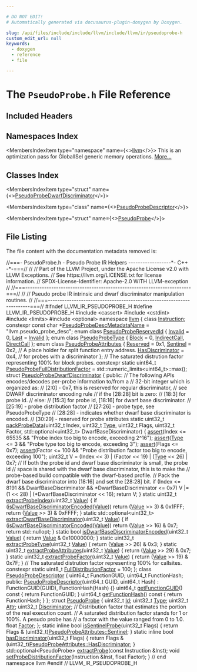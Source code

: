 ```yaml
---

# DO NOT EDIT!
# Automatically generated via docusaurus-plugin-doxygen by Doxygen.

slug: /api/files/include/include/llvm/include/llvm/ir/pseudoprobe-h
custom_edit_url: null
keywords:
  - doxygen
  - reference
  - file

---
```





# The `PseudoProbe.h` File Reference

<DoxygenPage pluginConfig={pluginConfig}>



## Included Headers

<IncludesList>
<IncludesListItem
  filePath="cassert"
  permalink=""
  isLocal="false" />
<IncludesListItem
  filePath="cstdint"
  permalink=""
  isLocal="false" />
<IncludesListItem
  filePath="limits"
  permalink=""
  isLocal="false" />
<IncludesListItem
  filePath="optional"
  permalink=""
  isLocal="false" />
</IncludesList>

## Namespaces Index

<MembersIndex>

<MembersIndexItem
  type="namespace"
  name={<><a href="/docs/api/namespaces/llvm">llvm</a></>}>
This is an optimization pass for GlobalISel generic memory operations. <a href="/docs/api/namespaces/llvm/#details">More...</a>
</MembersIndexItem>

</MembersIndex>

## Classes Index

<MembersIndex>

<MembersIndexItem
  type="struct"
  name={<><a href="/docs/api/structs/llvm/pseudoprobedwarfdiscriminator">PseudoProbeDwarfDiscriminator</a></>}>
</MembersIndexItem>

<MembersIndexItem
  type="class"
  name={<><a href="/docs/api/classes/llvm/pseudoprobedescriptor">PseudoProbeDescriptor</a></>}>
</MembersIndexItem>

<MembersIndexItem
  type="struct"
  name={<><a href="/docs/api/structs/llvm/pseudoprobe">PseudoProbe</a></>}>
</MembersIndexItem>

</MembersIndex>


## File Listing

The file content with the documentation metadata removed is:

<ProgramListing>

<Link id="l00001" /><CodeLine lineNumber="1"><Highlight kind="comment">//===- PseudoProbe.h - Pseudo Probe IR Helpers ------------------&#42;- C++ -&#42;-===//</Highlight><Highlight kind="normal"></Highlight></CodeLine>
<Link id="l00002" /><CodeLine lineNumber="2"><Highlight kind="normal"></Highlight><Highlight kind="comment">//</Highlight><Highlight kind="normal"></Highlight></CodeLine>
<Link id="l00003" /><CodeLine lineNumber="3"><Highlight kind="normal"></Highlight><Highlight kind="comment">// Part of the LLVM Project, under the Apache License v2.0 with LLVM Exceptions.</Highlight><Highlight kind="normal"></Highlight></CodeLine>
<Link id="l00004" /><CodeLine lineNumber="4"><Highlight kind="normal"></Highlight><Highlight kind="comment">// See https://llvm.org/LICENSE.txt for license information.</Highlight><Highlight kind="normal"></Highlight></CodeLine>
<Link id="l00005" /><CodeLine lineNumber="5"><Highlight kind="normal"></Highlight><Highlight kind="comment">// SPDX-License-Identifier: Apache-2.0 WITH LLVM-exception</Highlight><Highlight kind="normal"></Highlight></CodeLine>
<Link id="l00006" /><CodeLine lineNumber="6"><Highlight kind="normal"></Highlight><Highlight kind="comment">//</Highlight><Highlight kind="normal"></Highlight></CodeLine>
<Link id="l00007" /><CodeLine lineNumber="7"><Highlight kind="normal"></Highlight><Highlight kind="comment">//===----------------------------------------------------------------------===//</Highlight><Highlight kind="normal"></Highlight></CodeLine>
<Link id="l00008" /><CodeLine lineNumber="8"><Highlight kind="normal"></Highlight><Highlight kind="comment">//</Highlight><Highlight kind="normal"></Highlight></CodeLine>
<Link id="l00009" /><CodeLine lineNumber="9"><Highlight kind="normal"></Highlight><Highlight kind="comment">// Pseudo probe IR intrinsic and dwarf discriminator manipulation routines.</Highlight><Highlight kind="normal"></Highlight></CodeLine>
<Link id="l00010" /><CodeLine lineNumber="10"><Highlight kind="normal"></Highlight><Highlight kind="comment">//</Highlight><Highlight kind="normal"></Highlight></CodeLine>
<Link id="l00011" /><CodeLine lineNumber="11"><Highlight kind="normal"></Highlight><Highlight kind="comment">//===----------------------------------------------------------------------===//</Highlight><Highlight kind="normal"></Highlight></CodeLine>
<Link id="l00012" /><CodeLine lineNumber="12"><Highlight kind="normal"></Highlight></CodeLine>
<Link id="l00013" /><CodeLine lineNumber="13"><Highlight kind="normal"></Highlight><Highlight kind="preprocessor">#ifndef LLVM&#95;IR&#95;PSEUDOPROBE&#95;H</Highlight><Highlight kind="normal"></Highlight></CodeLine>
<Link id="l00014" /><CodeLine lineNumber="14"><Highlight kind="normal"></Highlight><Highlight kind="preprocessor">#define LLVM&#95;IR&#95;PSEUDOPROBE&#95;H</Highlight><Highlight kind="normal"></Highlight></CodeLine>
<Link id="l00015" /><CodeLine lineNumber="15"><Highlight kind="normal"></Highlight></CodeLine>
<Link id="l00016" /><CodeLine lineNumber="16"><Highlight kind="normal"></Highlight><Highlight kind="preprocessor">#include &lt;cassert&gt;</Highlight><Highlight kind="normal"></Highlight></CodeLine>
<Link id="l00017" /><CodeLine lineNumber="17"><Highlight kind="normal"></Highlight><Highlight kind="preprocessor">#include &lt;cstdint&gt;</Highlight><Highlight kind="normal"></Highlight></CodeLine>
<Link id="l00018" /><CodeLine lineNumber="18"><Highlight kind="normal"></Highlight><Highlight kind="preprocessor">#include &lt;limits&gt;</Highlight><Highlight kind="normal"></Highlight></CodeLine>
<Link id="l00019" /><CodeLine lineNumber="19"><Highlight kind="normal"></Highlight><Highlight kind="preprocessor">#include &lt;optional&gt;</Highlight><Highlight kind="normal"></Highlight></CodeLine>
<Link id="l00020" /><CodeLine lineNumber="20"><Highlight kind="normal"></Highlight></CodeLine>
<Link id="l00021" /><CodeLine lineNumber="21"><Highlight kind="normal"></Highlight><Highlight kind="keyword">namespace </Highlight><Highlight kind="normal"><a href="/docs/api/namespaces/llvm">llvm</a> &#123;</Highlight></CodeLine>
<Link id="l00022" /><CodeLine lineNumber="22"><Highlight kind="normal"></Highlight></CodeLine>
<Link id="l00023" /><CodeLine lineNumber="23"><Highlight kind="normal"></Highlight><Highlight kind="keyword">class </Highlight><Highlight kind="normal"><a href="/docs/api/classes/llvm/instruction">Instruction</a>;</Highlight></CodeLine>
<Link id="l00024" /><CodeLine lineNumber="24"><Highlight kind="normal"></Highlight></CodeLine>
<Link id="l00025" /><CodeLine lineNumber="25" lineLink="/docs/api/namespaces/llvm/#afe8cddc1b878bbfc7598e672f96cfbf1"><Highlight kind="normal"></Highlight><Highlight kind="keyword">constexpr</Highlight><Highlight kind="normal"> </Highlight><Highlight kind="keyword">const</Highlight><Highlight kind="normal"> </Highlight><Highlight kind="keywordtype">char</Highlight><Highlight kind="normal"> &#42;<a href="/docs/api/namespaces/llvm/#afe8cddc1b878bbfc7598e672f96cfbf1">PseudoProbeDescMetadataName</a> = </Highlight><Highlight kind="stringliteral">&quot;llvm.pseudo&#95;probe&#95;desc&quot;</Highlight><Highlight kind="normal">;</Highlight></CodeLine>
<Link id="l00026" /><CodeLine lineNumber="26"><Highlight kind="normal"></Highlight></CodeLine>
<Link id="l00027" /><CodeLine lineNumber="27" lineLink="/docs/api/namespaces/llvm/#ac10d13c57a7adf4a1f140afd5321309ba4bbb8f967da6d1a610596d7257179c2b"><Highlight kind="normal"></Highlight><Highlight kind="keyword">enum class</Highlight><Highlight kind="normal"> <a href="/docs/api/namespaces/llvm/#ac10d13c57a7adf4a1f140afd5321309b">PseudoProbeReservedId</a> &#123; <a href="/docs/api/namespaces/llvm/#af59335be18fa802d111a646be658b7d0a68a576ae5bab85b26f5e5a947d3b41e8">Invalid</a> = 0, <a href="/docs/api/namespaces/llvm/#ac10d13c57a7adf4a1f140afd5321309bad55b30607c2a9a2616347d6edb789f6b">Last</a> = <a href="/docs/api/namespaces/llvm/#af59335be18fa802d111a646be658b7d0a68a576ae5bab85b26f5e5a947d3b41e8">Invalid</a> &#125;;</Highlight></CodeLine>
<Link id="l00028" /><CodeLine lineNumber="28"><Highlight kind="normal"></Highlight></CodeLine>
<Link id="l00029" /><CodeLine lineNumber="29" lineLink="/docs/api/namespaces/llvm/#a0e00fad9c34de40b1e31f3aa6f8e024cae1e4c8c9ccd9fc39c391da4bcd093fb2"><Highlight kind="normal"></Highlight><Highlight kind="keyword">enum class</Highlight><Highlight kind="normal"> <a href="/docs/api/namespaces/llvm/#a0e00fad9c34de40b1e31f3aa6f8e024c">PseudoProbeType</a> &#123; <a href="/docs/api/namespaces/llvm/#a0e00fad9c34de40b1e31f3aa6f8e024cae1e4c8c9ccd9fc39c391da4bcd093fb2">Block</a> = 0, <a href="/docs/api/namespaces/llvm/#a0e00fad9c34de40b1e31f3aa6f8e024ca9c73278820c265864adec96a189ba744">IndirectCall</a>, <a href="/docs/api/namespaces/llvm/#a0e00fad9c34de40b1e31f3aa6f8e024caf8d0d4845b0b074d9f2e0f2ace6683da">DirectCall</a> &#125;;</Highlight></CodeLine>
<Link id="l00030" /><CodeLine lineNumber="30"><Highlight kind="normal"></Highlight></CodeLine>
<Link id="l00031" /><CodeLine lineNumber="31" lineLink="/docs/api/namespaces/llvm/#ae9dabebeb083ad5885642b5e6a84c9c0"><Highlight kind="normal"></Highlight><Highlight kind="keyword">enum class</Highlight><Highlight kind="normal"> <a href="/docs/api/namespaces/llvm/#ae9dabebeb083ad5885642b5e6a84c9c0">PseudoProbeAttributes</a> &#123;</Highlight></CodeLine>
<Link id="l00032" /><CodeLine lineNumber="32" lineLink="/docs/api/namespaces/llvm/#ae9dabebeb083ad5885642b5e6a84c9c0a942d4e37dd5607ab68e54755540d4a47"><Highlight kind="normal">  <a href="/docs/api/namespaces/llvm/#a8c9d5a3046b96979a032c218e858cd15a942d4e37dd5607ab68e54755540d4a47">Reserved</a> = 0x1,</Highlight></CodeLine>
<Link id="l00033" /><CodeLine lineNumber="33" lineLink="/docs/api/namespaces/llvm/#ae9dabebeb083ad5885642b5e6a84c9c0a7b71dfec5c8dd524069eed634dc0a3a5"><Highlight kind="normal">  <a href="/docs/api/namespaces/llvm/#ae9dabebeb083ad5885642b5e6a84c9c0a7b71dfec5c8dd524069eed634dc0a3a5">Sentinel</a> = 0x2,         </Highlight><Highlight kind="comment">// A place holder for split function entry address.</Highlight><Highlight kind="normal"></Highlight></CodeLine>
<Link id="l00034" /><CodeLine lineNumber="34" lineLink="/docs/api/namespaces/llvm/#ae9dabebeb083ad5885642b5e6a84c9c0ada9b2db60a199029ae58a1acb9cb87dd"><Highlight kind="normal">  <a href="/docs/api/namespaces/llvm/#ae9dabebeb083ad5885642b5e6a84c9c0ada9b2db60a199029ae58a1acb9cb87dd">HasDiscriminator</a> = 0x4, </Highlight><Highlight kind="comment">// for probes with a discriminator</Highlight><Highlight kind="normal"></Highlight></CodeLine>
<Link id="l00035" /><CodeLine lineNumber="35"><Highlight kind="normal">&#125;;</Highlight></CodeLine>
<Link id="l00036" /><CodeLine lineNumber="36"><Highlight kind="normal"></Highlight></CodeLine>
<Link id="l00037" /><CodeLine lineNumber="37"><Highlight kind="normal"></Highlight><Highlight kind="comment">// The saturated distrution factor representing 100% for block probes.</Highlight><Highlight kind="normal"></Highlight></CodeLine>
<Link id="l00038" /><CodeLine lineNumber="38" lineLink="/docs/api/namespaces/llvm/#a1ce962011ea04398cdee484ce3f89468"><Highlight kind="normal"></Highlight><Highlight kind="keyword">constexpr</Highlight><Highlight kind="normal"> </Highlight><Highlight kind="keyword">static</Highlight><Highlight kind="normal"> uint64&#95;t <a href="/docs/api/namespaces/llvm/#a1ce962011ea04398cdee484ce3f89468">PseudoProbeFullDistributionFactor</a> =</Highlight></CodeLine>
<Link id="l00039" /><CodeLine lineNumber="39"><Highlight kind="normal">    std::numeric&#95;limits&lt;uint64&#95;t&gt;::max();</Highlight></CodeLine>
<Link id="l00040" /><CodeLine lineNumber="40"><Highlight kind="normal"></Highlight></CodeLine>
<Link id="l00041" /><CodeLine lineNumber="41" lineLink="/docs/api/structs/llvm/pseudoprobedwarfdiscriminator"><Highlight kind="normal"></Highlight><Highlight kind="keyword">struct </Highlight><Highlight kind="normal"><a href="/docs/api/structs/llvm/pseudoprobedwarfdiscriminator">PseudoProbeDwarfDiscriminator</a> &#123;</Highlight></CodeLine>
<Link id="l00042" /><CodeLine lineNumber="42"><Highlight kind="normal"></Highlight><Highlight kind="keyword">public</Highlight><Highlight kind="normal">:</Highlight></CodeLine>
<Link id="l00043" /><CodeLine lineNumber="43"><Highlight kind="normal">  </Highlight><Highlight kind="comment">// The following APIs encodes/decodes per-probe information to/from a</Highlight><Highlight kind="normal"></Highlight></CodeLine>
<Link id="l00044" /><CodeLine lineNumber="44"><Highlight kind="normal">  </Highlight><Highlight kind="comment">// 32-bit integer which is organized as:</Highlight><Highlight kind="normal"></Highlight></CodeLine>
<Link id="l00045" /><CodeLine lineNumber="45"><Highlight kind="normal">  </Highlight><Highlight kind="comment">//  &#91;2:0&#93; - 0x7, this is reserved for regular discriminator,</Highlight><Highlight kind="normal"></Highlight></CodeLine>
<Link id="l00046" /><CodeLine lineNumber="46"><Highlight kind="normal">  </Highlight><Highlight kind="comment">//          see DWARF discriminator encoding rule</Highlight><Highlight kind="normal"></Highlight></CodeLine>
<Link id="l00047" /><CodeLine lineNumber="47"><Highlight kind="normal">  </Highlight><Highlight kind="comment">//  if the &#91;28:28&#93; bit is zero:</Highlight><Highlight kind="normal"></Highlight></CodeLine>
<Link id="l00048" /><CodeLine lineNumber="48"><Highlight kind="normal">  </Highlight><Highlight kind="comment">//    &#91;18:3&#93; for probe id.</Highlight><Highlight kind="normal"></Highlight></CodeLine>
<Link id="l00049" /><CodeLine lineNumber="49"><Highlight kind="normal">  </Highlight><Highlight kind="comment">//  else:</Highlight><Highlight kind="normal"></Highlight></CodeLine>
<Link id="l00050" /><CodeLine lineNumber="50"><Highlight kind="normal">  </Highlight><Highlight kind="comment">//    &#91;15:3&#93; for probe id, &#91;18:16&#93; for dwarf base discriminator.</Highlight><Highlight kind="normal"></Highlight></CodeLine>
<Link id="l00051" /><CodeLine lineNumber="51"><Highlight kind="normal">  </Highlight><Highlight kind="comment">//  &#91;25:19&#93; - probe distribution factor</Highlight><Highlight kind="normal"></Highlight></CodeLine>
<Link id="l00052" /><CodeLine lineNumber="52"><Highlight kind="normal">  </Highlight><Highlight kind="comment">//  &#91;27:26&#93; - probe type, see PseudoProbeType</Highlight><Highlight kind="normal"></Highlight></CodeLine>
<Link id="l00053" /><CodeLine lineNumber="53"><Highlight kind="normal">  </Highlight><Highlight kind="comment">//  &#91;28:28&#93; - indicates whether dwarf base discriminator is encoded.</Highlight><Highlight kind="normal"></Highlight></CodeLine>
<Link id="l00054" /><CodeLine lineNumber="54"><Highlight kind="normal">  </Highlight><Highlight kind="comment">//  &#91;30:29&#93; - reserved for probe attributes</Highlight><Highlight kind="normal"></Highlight></CodeLine>
<Link id="l00055" /><CodeLine lineNumber="55"><Highlight kind="normal">  </Highlight><Highlight kind="keyword">static</Highlight><Highlight kind="normal"> uint32&#95;t</Highlight></CodeLine>
<Link id="l00056" /><CodeLine lineNumber="56" lineLink="/docs/api/structs/llvm/pseudoprobedwarfdiscriminator/#a65b110861bfbc06e20befde65915f078"><Highlight kind="normal">  <a href="/docs/api/structs/llvm/pseudoprobedwarfdiscriminator/#a65b110861bfbc06e20befde65915f078">packProbeData</a>(uint32&#95;t Index, uint32&#95;t <a href="/docs/api/classes/llvm/type">Type</a>, uint32&#95;t Flags, uint32&#95;t Factor,</Highlight></CodeLine>
<Link id="l00057" /><CodeLine lineNumber="57"><Highlight kind="normal">                std::optional&lt;uint32&#95;t&gt; DwarfBaseDiscriminator) &#123;</Highlight></CodeLine>
<Link id="l00058" /><CodeLine lineNumber="58"><Highlight kind="normal">    <a href="/docs/api/files/lib/lib/target/lib/target/amdgpu/silowercontrolflow-cpp/#a4868c5d81c5ccc98c47aeab6244346a0">assert</a>(Index &lt;= 65535 &amp;&amp; </Highlight><Highlight kind="stringliteral">&quot;Probe index too big to encode, exceeding 2^16&quot;</Highlight><Highlight kind="normal">);</Highlight></CodeLine>
<Link id="l00059" /><CodeLine lineNumber="59"><Highlight kind="normal">    <a href="/docs/api/files/lib/lib/target/lib/target/amdgpu/silowercontrolflow-cpp/#a4868c5d81c5ccc98c47aeab6244346a0">assert</a>(<a href="/docs/api/classes/llvm/type">Type</a> &lt;= 3 &amp;&amp; </Highlight><Highlight kind="stringliteral">&quot;Probe type too big to encode, exceeding 3&quot;</Highlight><Highlight kind="normal">);</Highlight></CodeLine>
<Link id="l00060" /><CodeLine lineNumber="60"><Highlight kind="normal">    <a href="/docs/api/files/lib/lib/target/lib/target/amdgpu/silowercontrolflow-cpp/#a4868c5d81c5ccc98c47aeab6244346a0">assert</a>(Flags &lt;= 0x7);</Highlight></CodeLine>
<Link id="l00061" /><CodeLine lineNumber="61"><Highlight kind="normal">    <a href="/docs/api/files/lib/lib/target/lib/target/amdgpu/silowercontrolflow-cpp/#a4868c5d81c5ccc98c47aeab6244346a0">assert</a>(Factor &lt;= 100 &amp;&amp;</Highlight></CodeLine>
<Link id="l00062" /><CodeLine lineNumber="62"><Highlight kind="normal">           </Highlight><Highlight kind="stringliteral">&quot;Probe distribution factor too big to encode, exceeding 100&quot;</Highlight><Highlight kind="normal">);</Highlight></CodeLine>
<Link id="l00063" /><CodeLine lineNumber="63"><Highlight kind="normal">    uint32&#95;t V = (Index &lt;&lt; 3) | (Factor &lt;&lt; 19) | (<a href="/docs/api/classes/llvm/type">Type</a> &lt;&lt; 26) | 0x7;</Highlight></CodeLine>
<Link id="l00064" /><CodeLine lineNumber="64"><Highlight kind="normal">    </Highlight><Highlight kind="comment">// If both the probe id and dwarf base discriminator is small, the probe id</Highlight><Highlight kind="normal"></Highlight></CodeLine>
<Link id="l00065" /><CodeLine lineNumber="65"><Highlight kind="normal">    </Highlight><Highlight kind="comment">// space is shared with the dwarf base discriminator, this is to make the</Highlight><Highlight kind="normal"></Highlight></CodeLine>
<Link id="l00066" /><CodeLine lineNumber="66"><Highlight kind="normal">    </Highlight><Highlight kind="comment">// probe-based build compatible with the dwarf-based profile.</Highlight><Highlight kind="normal"></Highlight></CodeLine>
<Link id="l00067" /><CodeLine lineNumber="67"><Highlight kind="normal">    </Highlight><Highlight kind="comment">// Pack the dwarf base discriminator into &#91;18:16&#93; and set the &#91;28:28&#93; bit.</Highlight><Highlight kind="normal"></Highlight></CodeLine>
<Link id="l00068" /><CodeLine lineNumber="68"><Highlight kind="normal">    </Highlight><Highlight kind="keywordflow">if</Highlight><Highlight kind="normal"> (Index &lt;= 8191 &amp;&amp; DwarfBaseDiscriminator &amp;&amp;</Highlight></CodeLine>
<Link id="l00069" /><CodeLine lineNumber="69"><Highlight kind="normal">        &#42;DwarfBaseDiscriminator &lt;= 0x7)</Highlight></CodeLine>
<Link id="l00070" /><CodeLine lineNumber="70"><Highlight kind="normal">      V |= (1 &lt;&lt; 28) | (&#42;DwarfBaseDiscriminator &lt;&lt; 16);</Highlight></CodeLine>
<Link id="l00071" /><CodeLine lineNumber="71"><Highlight kind="normal">    </Highlight><Highlight kind="keywordflow">return</Highlight><Highlight kind="normal"> V;</Highlight></CodeLine>
<Link id="l00072" /><CodeLine lineNumber="72"><Highlight kind="normal">  &#125;</Highlight></CodeLine>
<Link id="l00073" /><CodeLine lineNumber="73"><Highlight kind="normal"></Highlight></CodeLine>
<Link id="l00074" /><CodeLine lineNumber="74" lineLink="/docs/api/structs/llvm/pseudoprobedwarfdiscriminator/#a5db4061b62e740850ad71806b1dbd60e"><Highlight kind="normal">  </Highlight><Highlight kind="keyword">static</Highlight><Highlight kind="normal"> uint32&#95;t <a href="/docs/api/structs/llvm/pseudoprobedwarfdiscriminator/#a5db4061b62e740850ad71806b1dbd60e">extractProbeIndex</a>(uint32&#95;t <a href="/docs/api/classes/llvm/value">Value</a>) &#123;</Highlight></CodeLine>
<Link id="l00075" /><CodeLine lineNumber="75"><Highlight kind="normal">    </Highlight><Highlight kind="keywordflow">if</Highlight><Highlight kind="normal"> (<a href="/docs/api/structs/llvm/pseudoprobedwarfdiscriminator/#a84af1f287ce3b82e441023d58456653b">isDwarfBaseDiscriminatorEncoded</a>(<a href="/docs/api/classes/llvm/value">Value</a>))</Highlight></CodeLine>
<Link id="l00076" /><CodeLine lineNumber="76"><Highlight kind="normal">      </Highlight><Highlight kind="keywordflow">return</Highlight><Highlight kind="normal"> (<a href="/docs/api/classes/llvm/value">Value</a> &gt;&gt; 3) &amp; 0x1FFF;</Highlight></CodeLine>
<Link id="l00077" /><CodeLine lineNumber="77"><Highlight kind="normal">    </Highlight><Highlight kind="keywordflow">return</Highlight><Highlight kind="normal"> (<a href="/docs/api/classes/llvm/value">Value</a> &gt;&gt; 3) &amp; 0xFFFF;</Highlight></CodeLine>
<Link id="l00078" /><CodeLine lineNumber="78"><Highlight kind="normal">  &#125;</Highlight></CodeLine>
<Link id="l00079" /><CodeLine lineNumber="79"><Highlight kind="normal"></Highlight></CodeLine>
<Link id="l00080" /><CodeLine lineNumber="80" lineLink="/docs/api/structs/llvm/pseudoprobedwarfdiscriminator/#ad0c37806bfdb6415dbe3866307f6716c"><Highlight kind="normal">  </Highlight><Highlight kind="keyword">static</Highlight><Highlight kind="normal"> std::optional&lt;uint32&#95;t&gt; <a href="/docs/api/structs/llvm/pseudoprobedwarfdiscriminator/#ad0c37806bfdb6415dbe3866307f6716c">extractDwarfBaseDiscriminator</a>(uint32&#95;t <a href="/docs/api/classes/llvm/value">Value</a>) &#123;</Highlight></CodeLine>
<Link id="l00081" /><CodeLine lineNumber="81"><Highlight kind="normal">    </Highlight><Highlight kind="keywordflow">if</Highlight><Highlight kind="normal"> (<a href="/docs/api/structs/llvm/pseudoprobedwarfdiscriminator/#a84af1f287ce3b82e441023d58456653b">isDwarfBaseDiscriminatorEncoded</a>(<a href="/docs/api/classes/llvm/value">Value</a>))</Highlight></CodeLine>
<Link id="l00082" /><CodeLine lineNumber="82"><Highlight kind="normal">      </Highlight><Highlight kind="keywordflow">return</Highlight><Highlight kind="normal"> (<a href="/docs/api/classes/llvm/value">Value</a> &gt;&gt; 16) &amp; 0x7;</Highlight></CodeLine>
<Link id="l00083" /><CodeLine lineNumber="83"><Highlight kind="normal">    </Highlight><Highlight kind="keywordflow">return</Highlight><Highlight kind="normal"> std::nullopt;</Highlight></CodeLine>
<Link id="l00084" /><CodeLine lineNumber="84"><Highlight kind="normal">  &#125;</Highlight></CodeLine>
<Link id="l00085" /><CodeLine lineNumber="85"><Highlight kind="normal"></Highlight></CodeLine>
<Link id="l00086" /><CodeLine lineNumber="86" lineLink="/docs/api/structs/llvm/pseudoprobedwarfdiscriminator/#a84af1f287ce3b82e441023d58456653b"><Highlight kind="normal">  </Highlight><Highlight kind="keyword">static</Highlight><Highlight kind="normal"> </Highlight><Highlight kind="keywordtype">bool</Highlight><Highlight kind="normal"> <a href="/docs/api/structs/llvm/pseudoprobedwarfdiscriminator/#a84af1f287ce3b82e441023d58456653b">isDwarfBaseDiscriminatorEncoded</a>(uint32&#95;t <a href="/docs/api/classes/llvm/value">Value</a>) &#123;</Highlight></CodeLine>
<Link id="l00087" /><CodeLine lineNumber="87"><Highlight kind="normal">    </Highlight><Highlight kind="keywordflow">return</Highlight><Highlight kind="normal"> <a href="/docs/api/classes/llvm/value">Value</a> &amp; 0x10000000;</Highlight></CodeLine>
<Link id="l00088" /><CodeLine lineNumber="88"><Highlight kind="normal">  &#125;</Highlight></CodeLine>
<Link id="l00089" /><CodeLine lineNumber="89"><Highlight kind="normal"></Highlight></CodeLine>
<Link id="l00090" /><CodeLine lineNumber="90" lineLink="/docs/api/structs/llvm/pseudoprobedwarfdiscriminator/#afc49454167a56822ab9bf04310a2dbe1"><Highlight kind="normal">  </Highlight><Highlight kind="keyword">static</Highlight><Highlight kind="normal"> uint32&#95;t <a href="/docs/api/structs/llvm/pseudoprobedwarfdiscriminator/#afc49454167a56822ab9bf04310a2dbe1">extractProbeType</a>(uint32&#95;t <a href="/docs/api/classes/llvm/value">Value</a>) &#123;</Highlight></CodeLine>
<Link id="l00091" /><CodeLine lineNumber="91"><Highlight kind="normal">    </Highlight><Highlight kind="keywordflow">return</Highlight><Highlight kind="normal"> (<a href="/docs/api/classes/llvm/value">Value</a> &gt;&gt; 26) &amp; 0x3;</Highlight></CodeLine>
<Link id="l00092" /><CodeLine lineNumber="92"><Highlight kind="normal">  &#125;</Highlight></CodeLine>
<Link id="l00093" /><CodeLine lineNumber="93"><Highlight kind="normal"></Highlight></CodeLine>
<Link id="l00094" /><CodeLine lineNumber="94" lineLink="/docs/api/structs/llvm/pseudoprobedwarfdiscriminator/#a87b1baf4f84945b1e2ef2366d0d14dad"><Highlight kind="normal">  </Highlight><Highlight kind="keyword">static</Highlight><Highlight kind="normal"> uint32&#95;t <a href="/docs/api/structs/llvm/pseudoprobedwarfdiscriminator/#a87b1baf4f84945b1e2ef2366d0d14dad">extractProbeAttributes</a>(uint32&#95;t <a href="/docs/api/classes/llvm/value">Value</a>) &#123;</Highlight></CodeLine>
<Link id="l00095" /><CodeLine lineNumber="95"><Highlight kind="normal">    </Highlight><Highlight kind="keywordflow">return</Highlight><Highlight kind="normal"> (<a href="/docs/api/classes/llvm/value">Value</a> &gt;&gt; 29) &amp; 0x7;</Highlight></CodeLine>
<Link id="l00096" /><CodeLine lineNumber="96"><Highlight kind="normal">  &#125;</Highlight></CodeLine>
<Link id="l00097" /><CodeLine lineNumber="97"><Highlight kind="normal"></Highlight></CodeLine>
<Link id="l00098" /><CodeLine lineNumber="98" lineLink="/docs/api/structs/llvm/pseudoprobedwarfdiscriminator/#a003920e6fa1aac96fa977c7b3e6604fb"><Highlight kind="normal">  </Highlight><Highlight kind="keyword">static</Highlight><Highlight kind="normal"> uint32&#95;t <a href="/docs/api/structs/llvm/pseudoprobedwarfdiscriminator/#a003920e6fa1aac96fa977c7b3e6604fb">extractProbeFactor</a>(uint32&#95;t <a href="/docs/api/classes/llvm/value">Value</a>) &#123;</Highlight></CodeLine>
<Link id="l00099" /><CodeLine lineNumber="99"><Highlight kind="normal">    </Highlight><Highlight kind="keywordflow">return</Highlight><Highlight kind="normal"> (<a href="/docs/api/classes/llvm/value">Value</a> &gt;&gt; 19) &amp; 0x7F;</Highlight></CodeLine>
<Link id="l00100" /><CodeLine lineNumber="100"><Highlight kind="normal">  &#125;</Highlight></CodeLine>
<Link id="l00101" /><CodeLine lineNumber="101"><Highlight kind="normal"></Highlight></CodeLine>
<Link id="l00102" /><CodeLine lineNumber="102"><Highlight kind="normal">  </Highlight><Highlight kind="comment">// The saturated distrution factor representing 100% for callsites.</Highlight><Highlight kind="normal"></Highlight></CodeLine>
<Link id="l00103" /><CodeLine lineNumber="103" lineLink="/docs/api/structs/llvm/pseudoprobedwarfdiscriminator/#a0d966c8251ff32615370f3658cec6887"><Highlight kind="normal">  </Highlight><Highlight kind="keyword">constexpr</Highlight><Highlight kind="normal"> </Highlight><Highlight kind="keyword">static</Highlight><Highlight kind="normal"> uint8&#95;t <a href="/docs/api/structs/llvm/pseudoprobedwarfdiscriminator/#a0d966c8251ff32615370f3658cec6887">FullDistributionFactor</a> = 100;</Highlight></CodeLine>
<Link id="l00104" /><CodeLine lineNumber="104"><Highlight kind="normal">&#125;;</Highlight></CodeLine>
<Link id="l00105" /><CodeLine lineNumber="105"><Highlight kind="normal"></Highlight></CodeLine>
<Link id="l00106" /><CodeLine lineNumber="106" lineLink="/docs/api/classes/llvm/pseudoprobedescriptor"><Highlight kind="normal"></Highlight><Highlight kind="keyword">class </Highlight><Highlight kind="normal"><a href="/docs/api/classes/llvm/pseudoprobedescriptor/#a4ea4aa4e094a87a3c1981c7bcb0d9bba">PseudoProbeDescriptor</a> &#123;</Highlight></CodeLine>
<Link id="l00107" /><CodeLine lineNumber="107"><Highlight kind="normal">  uint64&#95;t FunctionGUID;</Highlight></CodeLine>
<Link id="l00108" /><CodeLine lineNumber="108"><Highlight kind="normal">  uint64&#95;t FunctionHash;</Highlight></CodeLine>
<Link id="l00109" /><CodeLine lineNumber="109"><Highlight kind="normal"></Highlight></CodeLine>
<Link id="l00110" /><CodeLine lineNumber="110"><Highlight kind="normal"></Highlight><Highlight kind="keyword">public</Highlight><Highlight kind="normal">:</Highlight></CodeLine>
<Link id="l00111" /><CodeLine lineNumber="111" lineLink="/docs/api/classes/llvm/pseudoprobedescriptor/#a4ea4aa4e094a87a3c1981c7bcb0d9bba"><Highlight kind="normal">  <a href="/docs/api/classes/llvm/pseudoprobedescriptor/#a4ea4aa4e094a87a3c1981c7bcb0d9bba">PseudoProbeDescriptor</a>(uint64&#95;t GUID, uint64&#95;t Hash)</Highlight></CodeLine>
<Link id="l00112" /><CodeLine lineNumber="112"><Highlight kind="normal">      : FunctionGUID(GUID), FunctionHash(Hash) &#123;&#125;</Highlight></CodeLine>
<Link id="l00113" /><CodeLine lineNumber="113" lineLink="/docs/api/classes/llvm/pseudoprobedescriptor/#a9101c384435e495f0cf7d38d7518f5ac"><Highlight kind="normal">  uint64&#95;t <a href="/docs/api/classes/llvm/pseudoprobedescriptor/#a9101c384435e495f0cf7d38d7518f5ac">getFunctionGUID</a>()</Highlight><Highlight kind="keyword"> const </Highlight><Highlight kind="normal">&#123; </Highlight><Highlight kind="keywordflow">return</Highlight><Highlight kind="normal"> FunctionGUID; &#125;</Highlight></CodeLine>
<Link id="l00114" /><CodeLine lineNumber="114" lineLink="/docs/api/classes/llvm/pseudoprobedescriptor/#ac7a19eba41db553e9d97d6da30c529ef"><Highlight kind="normal">  uint64&#95;t <a href="/docs/api/classes/llvm/pseudoprobedescriptor/#ac7a19eba41db553e9d97d6da30c529ef">getFunctionHash</a>()</Highlight><Highlight kind="keyword"> const </Highlight><Highlight kind="normal">&#123; </Highlight><Highlight kind="keywordflow">return</Highlight><Highlight kind="normal"> FunctionHash; &#125;</Highlight></CodeLine>
<Link id="l00115" /><CodeLine lineNumber="115"><Highlight kind="normal">&#125;;</Highlight></CodeLine>
<Link id="l00116" /><CodeLine lineNumber="116"><Highlight kind="normal"></Highlight></CodeLine>
<Link id="l00117" /><CodeLine lineNumber="117" lineLink="/docs/api/structs/llvm/pseudoprobe"><Highlight kind="normal"></Highlight><Highlight kind="keyword">struct </Highlight><Highlight kind="normal"><a href="/docs/api/structs/llvm/pseudoprobe">PseudoProbe</a> &#123;</Highlight></CodeLine>
<Link id="l00118" /><CodeLine lineNumber="118" lineLink="/docs/api/structs/llvm/pseudoprobe/#a1cfaeb1c25b77ca9a6797bff03d2e816"><Highlight kind="normal">  uint32&#95;t <a href="/docs/api/structs/llvm/pseudoprobe/#a1cfaeb1c25b77ca9a6797bff03d2e816">Id</a>;</Highlight></CodeLine>
<Link id="l00119" /><CodeLine lineNumber="119" lineLink="/docs/api/structs/llvm/pseudoprobe/#a951e4f5f106133e1c0356f7dc406a925"><Highlight kind="normal">  uint32&#95;t <a href="/docs/api/structs/llvm/pseudoprobe/#a951e4f5f106133e1c0356f7dc406a925">Type</a>;</Highlight></CodeLine>
<Link id="l00120" /><CodeLine lineNumber="120" lineLink="/docs/api/structs/llvm/pseudoprobe/#a0ee8fcdd69ddd1b98af9d116d9d4db20"><Highlight kind="normal">  uint32&#95;t <a href="/docs/api/structs/llvm/pseudoprobe/#a0ee8fcdd69ddd1b98af9d116d9d4db20">Attr</a>;</Highlight></CodeLine>
<Link id="l00121" /><CodeLine lineNumber="121" lineLink="/docs/api/structs/llvm/pseudoprobe/#adc9ab670238e85a3e7d1bdd0ae675999"><Highlight kind="normal">  uint32&#95;t <a href="/docs/api/structs/llvm/pseudoprobe/#adc9ab670238e85a3e7d1bdd0ae675999">Discriminator</a>;</Highlight></CodeLine>
<Link id="l00122" /><CodeLine lineNumber="122"><Highlight kind="normal">  </Highlight><Highlight kind="comment">// Distribution factor that estimates the portion of the real execution count.</Highlight><Highlight kind="normal"></Highlight></CodeLine>
<Link id="l00123" /><CodeLine lineNumber="123"><Highlight kind="normal">  </Highlight><Highlight kind="comment">// A saturated distribution factor stands for 1 or 100%. A pesudo probe has</Highlight><Highlight kind="normal"></Highlight></CodeLine>
<Link id="l00124" /><CodeLine lineNumber="124"><Highlight kind="normal">  </Highlight><Highlight kind="comment">// a factor with the value ranged from 0 to 1.0.</Highlight><Highlight kind="normal"></Highlight></CodeLine>
<Link id="l00125" /><CodeLine lineNumber="125" lineLink="/docs/api/structs/llvm/pseudoprobe/#abdbe6caaf8cc889998a2811fea3aa614"><Highlight kind="normal">  </Highlight><Highlight kind="keywordtype">float</Highlight><Highlight kind="normal"> <a href="/docs/api/structs/llvm/pseudoprobe/#abdbe6caaf8cc889998a2811fea3aa614">Factor</a>;</Highlight></CodeLine>
<Link id="l00126" /><CodeLine lineNumber="126"><Highlight kind="normal">&#125;;</Highlight></CodeLine>
<Link id="l00127" /><CodeLine lineNumber="127"><Highlight kind="normal"></Highlight></CodeLine>
<Link id="l00128" /><CodeLine lineNumber="128" lineLink="/docs/api/namespaces/llvm/#a192529d3a199cfe369f7428545340e76"><Highlight kind="normal"></Highlight><Highlight kind="keyword">static</Highlight><Highlight kind="normal"> </Highlight><Highlight kind="keyword">inline</Highlight><Highlight kind="normal"> </Highlight><Highlight kind="keywordtype">bool</Highlight><Highlight kind="normal"> <a href="/docs/api/namespaces/llvm/#a192529d3a199cfe369f7428545340e76">isSentinelProbe</a>(uint32&#95;t Flags) &#123;</Highlight></CodeLine>
<Link id="l00129" /><CodeLine lineNumber="129"><Highlight kind="normal">  </Highlight><Highlight kind="keywordflow">return</Highlight><Highlight kind="normal"> Flags &amp; (uint32&#95;t)<a href="/docs/api/namespaces/llvm/#ae9dabebeb083ad5885642b5e6a84c9c0a7b71dfec5c8dd524069eed634dc0a3a5">PseudoProbeAttributes::Sentinel</a>;</Highlight></CodeLine>
<Link id="l00130" /><CodeLine lineNumber="130"><Highlight kind="normal">&#125;</Highlight></CodeLine>
<Link id="l00131" /><CodeLine lineNumber="131"><Highlight kind="normal"></Highlight></CodeLine>
<Link id="l00132" /><CodeLine lineNumber="132" lineLink="/docs/api/namespaces/llvm/#a80f538394154fdf3a7e693aaf97bca24"><Highlight kind="normal"></Highlight><Highlight kind="keyword">static</Highlight><Highlight kind="normal"> </Highlight><Highlight kind="keyword">inline</Highlight><Highlight kind="normal"> </Highlight><Highlight kind="keywordtype">bool</Highlight><Highlight kind="normal"> <a href="/docs/api/namespaces/llvm/#a80f538394154fdf3a7e693aaf97bca24">hasDiscriminator</a>(uint32&#95;t Flags) &#123;</Highlight></CodeLine>
<Link id="l00133" /><CodeLine lineNumber="133"><Highlight kind="normal">  </Highlight><Highlight kind="keywordflow">return</Highlight><Highlight kind="normal"> Flags &amp; (uint32&#95;t)<a href="/docs/api/namespaces/llvm/#ae9dabebeb083ad5885642b5e6a84c9c0ada9b2db60a199029ae58a1acb9cb87dd">PseudoProbeAttributes::HasDiscriminator</a>;</Highlight></CodeLine>
<Link id="l00134" /><CodeLine lineNumber="134"><Highlight kind="normal">&#125;</Highlight></CodeLine>
<Link id="l00135" /><CodeLine lineNumber="135"><Highlight kind="normal"></Highlight></CodeLine>
<Link id="l00136" /><CodeLine lineNumber="136"><Highlight kind="normal">std::optional&lt;PseudoProbe&gt; <a href="/docs/api/namespaces/llvm/#a7b3e8a01dfede6141c79e012a44ec9e4">extractProbe</a>(</Highlight><Highlight kind="keyword">const</Highlight><Highlight kind="normal"> Instruction &amp;Inst);</Highlight></CodeLine>
<Link id="l00137" /><CodeLine lineNumber="137"><Highlight kind="normal"></Highlight></CodeLine>
<Link id="l00138" /><CodeLine lineNumber="138"><Highlight kind="normal"></Highlight><Highlight kind="keywordtype">void</Highlight><Highlight kind="normal"> <a href="/docs/api/namespaces/llvm/#a4fb32c986b105bb7a53700e5988aab6e">setProbeDistributionFactor</a>(Instruction &amp;Inst, </Highlight><Highlight kind="keywordtype">float</Highlight><Highlight kind="normal"> Factor);</Highlight></CodeLine>
<Link id="l00139" /><CodeLine lineNumber="139"><Highlight kind="normal">&#125; </Highlight><Highlight kind="comment">// end namespace llvm</Highlight><Highlight kind="normal"></Highlight></CodeLine>
<Link id="l00140" /><CodeLine lineNumber="140"><Highlight kind="normal"></Highlight></CodeLine>
<Link id="l00141" /><CodeLine lineNumber="141"><Highlight kind="normal"></Highlight><Highlight kind="preprocessor">#endif </Highlight><Highlight kind="comment">// LLVM&#95;IR&#95;PSEUDOPROBE&#95;H</Highlight><Highlight kind="normal"></Highlight></CodeLine>

</ProgramListing>

</DoxygenPage>
